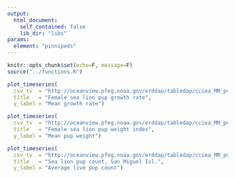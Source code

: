 ```yaml
---
output:
  html_document:
    self_contained: false
    lib_dir: "libs"
params:
  element: "pinnipeds"
---
```


```r
knitr::opts_chunk$set(echo=F, message=F)
source("../functions.R")
```


```r
plot_timeseries(
  csv_tv  = "http://oceanview.pfeg.noaa.gov/erddap/tabledap/cciea_MM_pup_count.csv?time,mean_growth_rate",
  title   = "Female sea lion pup growth rate",
  y_label = "Mean growth rate")
```


```r
plot_timeseries(
  csv_tv  = "http://oceanview.pfeg.noaa.gov/erddap/tabledap/cciea_MM_pup_count.csv?time,mean_weight",
  title   = "Female sea lion pup weight index",
  y_label = "Mean pup weight")
```


```r
plot_timeseries(
  csv_tv  = "http://oceanview.pfeg.noaa.gov/erddap/tabledap/cciea_MM_pup_count.csv?time,live_pup_count",
  title   = "Sea lion pup count, San Miguel Isl.",
  y_label = "Average live pup count")
```

